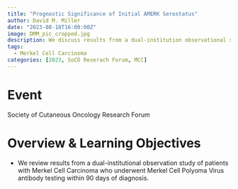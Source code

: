 ```yaml
---
title: "Prognostic Significance of Initial AMERK Serostatus"
author: David M. Miller
date: "2023-08-18T16:00:00Z"
image: DMM_pic_cropped.jpg
description: We discuss results from a dual-institution observational study
tags: 
  - Merkel Cell Carcinoma
categories: [2023, SoCO Reserach Forum, MCC]
---
```


# Event
Society of Cutaneous Oncology Research Forum

# Overview & Learning Objectives
- We review results from a dual-institutional observation study of patients with Merkel Cell Carcinoma who underwent Merkel Cell Polyoma Virus antibody testing within 90 days of diagnosis.  

